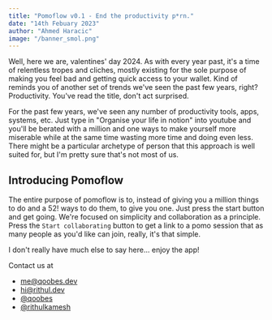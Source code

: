 ```yaml
---
title: "Pomoflow v0.1 - End the productivity p*rn."
date: "14th Febuary 2023"
author: "Ahmed Haracic"
image: "/banner_smol.png"
---
```


Well, here we are, valentines' day 2024. As with every year past, it's a time of relentless tropes and cliches, mostly existing for the sole purpose of making you feel bad and getting quick access to your wallet. Kind of reminds you of another set of trends we've seen the past few years, right? Productivity. You've read the title, don't act surprised.

For the past few years, we've seen any number of productivity tools, apps, systems, etc. Just type in "Organise your life in notion" into youtube and you'll be berated with a million and one ways to make yourself more miserable while at the same time wasting more time and doing even less. There might be a particular archetype of person that this approach is well suited for, but I'm pretty sure that's not most of us.

## Introducing Pomoflow

The entire purpose of pomoflow is to, instead of giving you a million things to do and a 52! ways to do them, to give you one. Just press the start button and get going. We're focused on simplicity and collaboration as a principle. Press the `Start collaborating` button to get a link to a pomo session that as many people as you'd like can join, really, it's that simple.

I don't really have much else to say here... enjoy the app!

Contact us at

- [me@qoobes.dev](mailto:me@qoobes.dev)
- [hi@rithul.dev](mailto:hi@rithul.dev)
- [@qoobes](https://twitter.com/qoobes)
- [@rithulkamesh](https://twitter.com/rithulkamesh)
